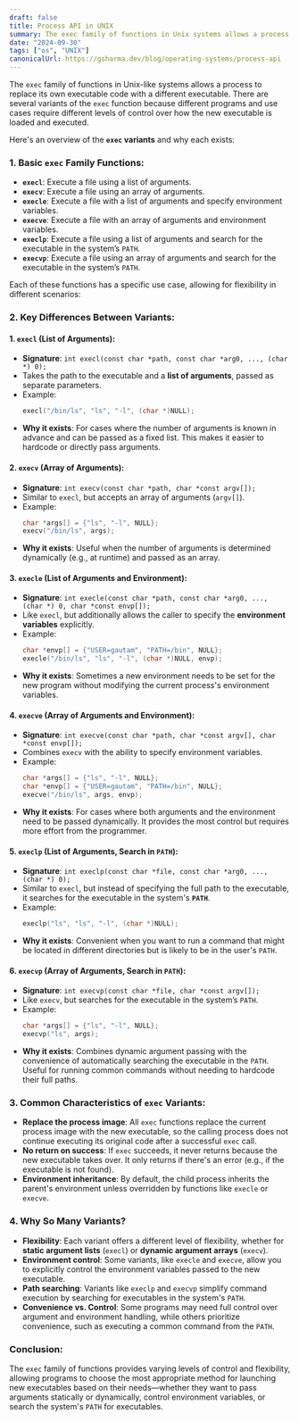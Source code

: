 ```yaml
---
draft: false
title: Process API in UNIX
summary: The exec family of functions in Unix systems allows a process to replace its own executable code with a different executable.
date: "2024-09-30"
tags: ["os", "UNIX"]
canonicalUrl: https://gsharma.dev/blog/operating-systems/process-api
---
```


The `exec` family of functions in Unix-like systems allows a process to replace its own executable code with a different executable. There are several variants of the `exec` function because different programs and use cases require different levels of control over how the new executable is loaded and executed.

Here's an overview of the **`exec` variants** and why each exists:

### 1. **Basic `exec` Family Functions:**

- **`execl`**: Execute a file using a list of arguments.
- **`execv`**: Execute a file using an array of arguments.
- **`execle`**: Execute a file with a list of arguments and specify environment variables.
- **`execve`**: Execute a file with an array of arguments and environment variables.
- **`execlp`**: Execute a file using a list of arguments and search for the executable in the system’s `PATH`.
- **`execvp`**: Execute a file using an array of arguments and search for the executable in the system’s `PATH`.

Each of these functions has a specific use case, allowing for flexibility in different scenarios:

### 2. **Key Differences Between Variants:**

#### **1. `execl` (List of Arguments)**:

- **Signature**: `int execl(const char *path, const char *arg0, ..., (char *) 0);`
- Takes the path to the executable and a **list of arguments**, passed as separate parameters.
- Example:
  ```c
  execl("/bin/ls", "ls", "-l", (char *)NULL);
  ```
- **Why it exists**: For cases where the number of arguments is known in advance and can be passed as a fixed list. This makes it easier to hardcode or directly pass arguments.

#### **2. `execv` (Array of Arguments)**:

- **Signature**: `int execv(const char *path, char *const argv[]);`
- Similar to `execl`, but accepts an array of arguments (`argv[]`).
- Example:
  ```c
  char *args[] = {"ls", "-l", NULL};
  execv("/bin/ls", args);
  ```
- **Why it exists**: Useful when the number of arguments is determined dynamically (e.g., at runtime) and passed as an array.

#### **3. `execle` (List of Arguments and Environment)**:

- **Signature**: `int execle(const char *path, const char *arg0, ..., (char *) 0, char *const envp[]);`
- Like `execl`, but additionally allows the caller to specify the **environment variables** explicitly.
- Example:
  ```c
  char *envp[] = {"USER=gautam", "PATH=/bin", NULL};
  execle("/bin/ls", "ls", "-l", (char *)NULL, envp);
  ```
- **Why it exists**: Sometimes a new environment needs to be set for the new program without modifying the current process's environment variables.

#### **4. `execve` (Array of Arguments and Environment)**:

- **Signature**: `int execve(const char *path, char *const argv[], char *const envp[]);`
- Combines `execv` with the ability to specify environment variables.
- Example:
  ```c
  char *args[] = {"ls", "-l", NULL};
  char *envp[] = {"USER=gautam", "PATH=/bin", NULL};
  execve("/bin/ls", args, envp);
  ```
- **Why it exists**: For cases where both arguments and the environment need to be passed dynamically. It provides the most control but requires more effort from the programmer.

#### **5. `execlp` (List of Arguments, Search in `PATH`)**:

- **Signature**: `int execlp(const char *file, const char *arg0, ..., (char *) 0);`
- Similar to `execl`, but instead of specifying the full path to the executable, it searches for the executable in the system's **`PATH`**.
- Example:
  ```c
  execlp("ls", "ls", "-l", (char *)NULL);
  ```
- **Why it exists**: Convenient when you want to run a command that might be located in different directories but is likely to be in the user's `PATH`.

#### **6. `execvp` (Array of Arguments, Search in `PATH`)**:

- **Signature**: `int execvp(const char *file, char *const argv[]);`
- Like `execv`, but searches for the executable in the system’s `PATH`.
- Example:
  ```c
  char *args[] = {"ls", "-l", NULL};
  execvp("ls", args);
  ```
- **Why it exists**: Combines dynamic argument passing with the convenience of automatically searching the executable in the `PATH`. Useful for running common commands without needing to hardcode their full paths.

### 3. **Common Characteristics of `exec` Variants:**

- **Replace the process image**: All `exec` functions replace the current process image with the new executable, so the calling process does not continue executing its original code after a successful `exec` call.
- **No return on success**: If `exec` succeeds, it never returns because the new executable takes over. It only returns if there's an error (e.g., if the executable is not found).
- **Environment inheritance**: By default, the child process inherits the parent's environment unless overridden by functions like `execle` or `execve`.

### 4. **Why So Many Variants?**

- **Flexibility**: Each variant offers a different level of flexibility, whether for **static argument lists** (`execl`) or **dynamic argument arrays** (`execv`).
- **Environment control**: Some variants, like `execle` and `execve`, allow you to explicitly control the environment variables passed to the new executable.
- **Path searching**: Variants like `execlp` and `execvp` simplify command execution by searching for executables in the system's `PATH`.
- **Convenience vs. Control**: Some programs may need full control over argument and environment handling, while others prioritize convenience, such as executing a common command from the `PATH`.

### Conclusion:

The `exec` family of functions provides varying levels of control and flexibility, allowing programs to choose the most appropriate method for launching new executables based on their needs—whether they want to pass arguments statically or dynamically, control environment variables, or search the system's `PATH` for executables.
